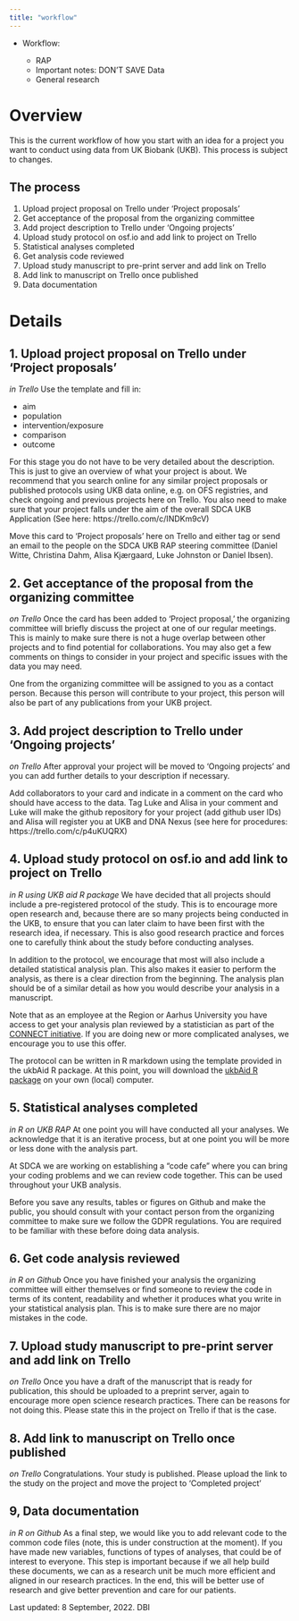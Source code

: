 ```yaml
---
title: "workflow"
---
```


-   Workflow:

    -   RAP
    -   Important notes: DON'T SAVE Data
    -   General research

# Overview

This is the current workflow of how you start with an idea for a project
you want to conduct using data from UK Biobank (UKB). This process is
subject to changes.

## The process

1.  Upload project proposal on Trello under 'Project proposals'
2.  Get acceptance of the proposal from the organizing committee
3.  Add project description to Trello under 'Ongoing projects'
4.  Upload study protocol on osf.io and add link to project on Trello
5.  Statistical analyses completed
6.  Get analysis code reviewed
7.  Upload study manuscript to pre-print server and add link on Trello
8.  Add link to manuscript on Trello once published
9.  Data documentation

# Details

## 1. Upload project proposal on Trello under 'Project proposals'

*in Trello* Use the template and fill in:

-   aim
-   population
-   intervention/exposure
-   comparison
-   outcome

For this stage you do not have to be very detailed about the
description. This is just to give an overview of what your project is
about. We recommend that you search online for any similar project
proposals or published protocols using UKB data online, e.g. on OFS
registries, and check ongoing and previous projects here on Trello. You
also need to make sure that your project falls under the aim of the
overall SDCA UKB Application (See here: https://trello.com/c/INDKm9cV)

Move this card to 'Project proposals' here on Trello and either tag or
send an email to the people on the SDCA UKB RAP steering committee
(Daniel Witte, Christina Dahm, Alisa Kjærgaard, Luke Johnston or Daniel
Ibsen).

## 2. Get acceptance of the proposal from the organizing committee

*on Trello* Once the card has been added to 'Project proposal,' the
organizing committee will briefly discuss the project at one of our
regular meetings. This is mainly to make sure there is not a huge
overlap between other projects and to find potential for collaborations.
You may also get a few comments on things to consider in your project
and specific issues with the data you may need.

One from the organizing committee will be assigned to you as a contact
person. Because this person will contribute to your project, this person
will also be part of any publications from your UKB project.

## 3. Add project description to Trello under 'Ongoing projects'

*on Trello* After approval your project will be moved to 'Ongoing
projects' and you can add further details to your description if
necessary.

Add collaborators to your card and indicate in a comment on the card who
should have access to the data. Tag Luke and Alisa in your comment and
Luke will make the github repository for your project (add github user
IDs) and Alisa will register you at UKB and DNA Nexus (see here for
procedures: https://trello.com/c/p4uKUQRX)

## 4. Upload study protocol on osf.io and add link to project on Trello

*in R using UKB aid R package* We have decided that all projects should
include a pre-registered protocol of the study. This is to encourage
more open research and, because there are so many projects being
conducted in the UKB, to ensure that you can later claim to have been
first with the research idea, if necessary. This is also good research
practice and forces one to carefully think about the study before
conducting analyses.

In addition to the protocol, we encourage that most will also include a
detailed statistical analysis plan. This also makes it easier to perform
the analysis, as there is a clear direction from the beginning. The
analysis plan should be of a similar detail as how you would describe
your analysis in a manuscript.

Note that as an employee at the Region or Aarhus University you have
access to get your analysis plan reviewed by a statistician as part of
the [CONNECT
initiative](http://www.fagperson.auh.dk/afdelinger/connect-center-for-kliniske-genomiske-data/om-connect/).
If you are doing new or more complicated analyses, we encourage you to
use this offer.

The protocol can be written in R markdown using the template provided in
the ukbAid R package. At this point, you will download the [ukbAid R
package](https://github.com/steno-aarhus/ukbAid) on your own (local)
computer.

## 5. Statistical analyses completed

*in R on UKB RAP* At one point you will have conducted all your
analyses. We acknowledge that it is an iterative process, but at one
point you will be more or less done with the analysis part.

At SDCA we are working on establishing a "code cafe" where you can bring
your coding problems and we can review code together. This can be used
throughout your UKB analysis.

Before you save any results, tables or figures on Github and make the
public, you should consult with your contact person from the organizing
committee to make sure we follow the GDPR regulations. You are required
to be familiar with these before doing data analysis.

## 6. Get code analysis reviewed

*in R on Github* Once you have finished your analysis the organizing
committee will either themselves or find someone to review the code in
terms of its content, readability and whether it produces what you write
in your statistical analysis plan. This is to make sure there are no
major mistakes in the code.

## 7. Upload study manuscript to pre-print server and add link on Trello

*on Trello* Once you have a draft of the manuscript that is ready for
publication, this should be uploaded to a preprint server, again to
encourage more open science research practices. There can be reasons for
not doing this. Please state this in the project on Trello if that is
the case.

## 8. Add link to manuscript on Trello once published

*on Trello* Congratulations. Your study is published. Please upload the
link to the study on the project and move the project to 'Completed
project'

## 9, Data documentation

*in R on Github* As a final step, we would like you to add relevant code
to the common code files (note, this is under construction at the
moment). If you have made new variables, functions of types of analyses,
that could be of interest to everyone. This step is important because if
we all help build these documents, we can as a research unit be much
more efficient and aligned in our research practices. In the end, this
will be better use of research and give better prevention and care for
our patients.

Last updated: 8 September, 2022. DBI
